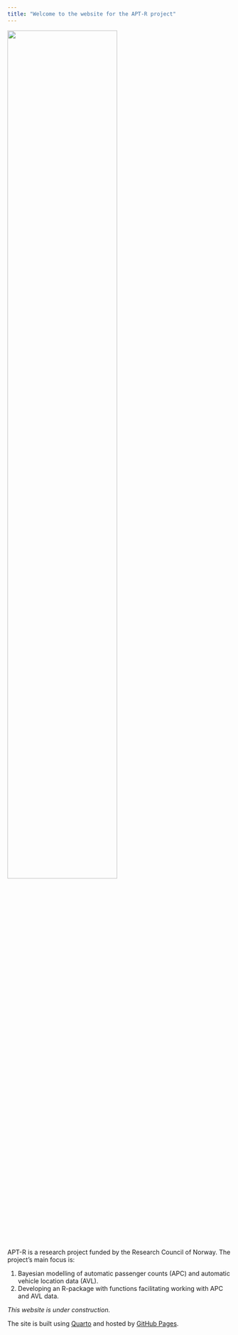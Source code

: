 ```yaml
---
title: "Welcome to the website for the APT-R project"
---
```


![](images/icons/aptr.svg){fig-alt="Project logo: The letters A P T R above a green and blue line illustrating public transport stops along bus/metro lines." fig-align="center" width="70%"}

APT-R is a research project funded by the Research Council of Norway. 
The project's main focus is: 

1. Bayesian modelling of automatic passenger counts (APC) and automatic vehicle location data (AVL).
2. Developing an R-package with functions facilitating working with APC and AVL data.

*This website is under construction.*

The site is built using [Quarto](https://quarto.org/) and hosted by [GitHub Pages](https://pages.github.com/).